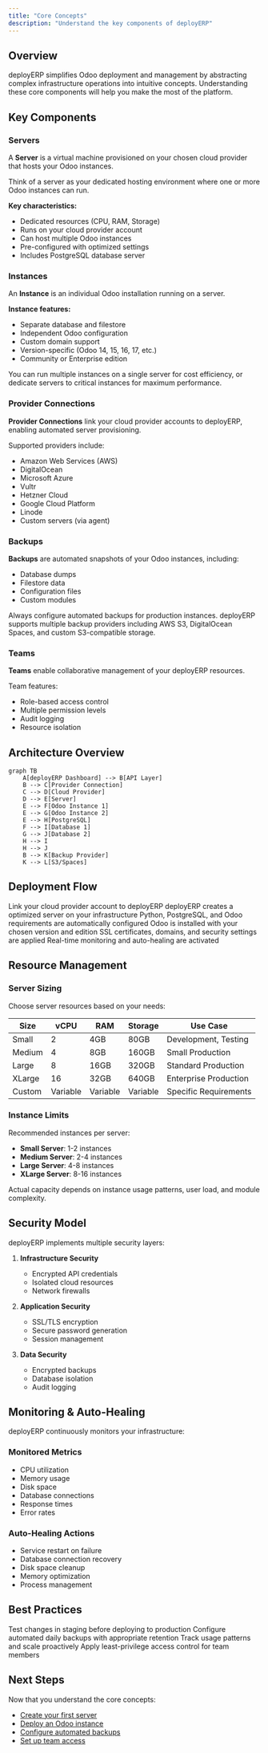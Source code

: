 ```yaml
---
title: "Core Concepts"
description: "Understand the key components of deployERP"
---
```


## Overview

deployERP simplifies Odoo deployment and management by abstracting complex infrastructure operations into intuitive concepts. Understanding these core components will help you make the most of the platform.

## Key Components

### Servers

A **Server** is a virtual machine provisioned on your chosen cloud provider that hosts your Odoo instances.

<Info>
  Think of a server as your dedicated hosting environment where one or more Odoo instances can run.
</Info>

**Key characteristics:**
- Dedicated resources (CPU, RAM, Storage)
- Runs on your cloud provider account
- Can host multiple Odoo instances
- Pre-configured with optimized settings
- Includes PostgreSQL database server

### Instances

An **Instance** is an individual Odoo installation running on a server.

**Instance features:**
- Separate database and filestore
- Independent Odoo configuration
- Custom domain support
- Version-specific (Odoo 14, 15, 16, 17, etc.)
- Community or Enterprise edition

<Tip>
  You can run multiple instances on a single server for cost efficiency, or dedicate servers to critical instances for maximum performance.
</Tip>

### Provider Connections

**Provider Connections** link your cloud provider accounts to deployERP, enabling automated server provisioning.

Supported providers include:
- Amazon Web Services (AWS)
- DigitalOcean
- Microsoft Azure
- Vultr
- Hetzner Cloud
- Google Cloud Platform
- Linode
- Custom servers (via agent)

### Backups

**Backups** are automated snapshots of your Odoo instances, including:
- Database dumps
- Filestore data
- Configuration files
- Custom modules

<Warning>
  Always configure automated backups for production instances. deployERP supports multiple backup providers including AWS S3, DigitalOcean Spaces, and custom S3-compatible storage.
</Warning>

### Teams

**Teams** enable collaborative management of your deployERP resources.

Team features:
- Role-based access control
- Multiple permission levels
- Audit logging
- Resource isolation

## Architecture Overview

```mermaid
graph TB
    A[deployERP Dashboard] --> B[API Layer]
    B --> C[Provider Connection]
    C --> D[Cloud Provider]
    D --> E[Server]
    E --> F[Odoo Instance 1]
    E --> G[Odoo Instance 2]
    E --> H[PostgreSQL]
    F --> I[Database 1]
    G --> J[Database 2]
    H --> I
    H --> J
    B --> K[Backup Provider]
    K --> L[S3/Spaces]
```

## Deployment Flow

<Steps>
  <Step title="Connect Provider">
    Link your cloud provider account to deployERP
  </Step>
  <Step title="Provision Server">
    deployERP creates a optimized server on your infrastructure
  </Step>
  <Step title="Install Dependencies">
    Python, PostgreSQL, and Odoo requirements are automatically configured
  </Step>
  <Step title="Deploy Instance">
    Odoo is installed with your chosen version and edition
  </Step>
  <Step title="Configure Access">
    SSL certificates, domains, and security settings are applied
  </Step>
  <Step title="Enable Monitoring">
    Real-time monitoring and auto-healing are activated
  </Step>
</Steps>

## Resource Management

### Server Sizing

Choose server resources based on your needs:

| Size | vCPU | RAM | Storage | Use Case |
|------|------|-----|---------|----------|
| Small | 2 | 4GB | 80GB | Development, Testing |
| Medium | 4 | 8GB | 160GB | Small Production |
| Large | 8 | 16GB | 320GB | Standard Production |
| XLarge | 16 | 32GB | 640GB | Enterprise Production |
| Custom | Variable | Variable | Variable | Specific Requirements |

### Instance Limits

Recommended instances per server:

- **Small Server**: 1-2 instances
- **Medium Server**: 2-4 instances
- **Large Server**: 4-8 instances
- **XLarge Server**: 8-16 instances

<Note>
  Actual capacity depends on instance usage patterns, user load, and module complexity.
</Note>

## Security Model

deployERP implements multiple security layers:

1. **Infrastructure Security**
   - Encrypted API credentials
   - Isolated cloud resources
   - Network firewalls

2. **Application Security**
   - SSL/TLS encryption
   - Secure password generation
   - Session management

3. **Data Security**
   - Encrypted backups
   - Database isolation
   - Audit logging

## Monitoring & Auto-Healing

deployERP continuously monitors your infrastructure:

### Monitored Metrics
- CPU utilization
- Memory usage
- Disk space
- Database connections
- Response times
- Error rates

### Auto-Healing Actions
- Service restart on failure
- Database connection recovery
- Disk space cleanup
- Memory optimization
- Process management

## Best Practices

<CardGroup cols={2}>
  <Card title="Use Staging Instances" icon="flask">
    Test changes in staging before deploying to production
  </Card>
  <Card title="Regular Backups" icon="shield">
    Configure automated daily backups with appropriate retention
  </Card>
  <Card title="Monitor Resources" icon="chart-line">
    Track usage patterns and scale proactively
  </Card>
  <Card title="Team Permissions" icon="lock">
    Apply least-privilege access control for team members
  </Card>
</CardGroup>

## Next Steps

Now that you understand the core concepts:

- [Create your first server](/servers/provisioning)
- [Deploy an Odoo instance](/instances/creating)
- [Configure automated backups](/backups/overview)
- [Set up team access](/teams/overview)